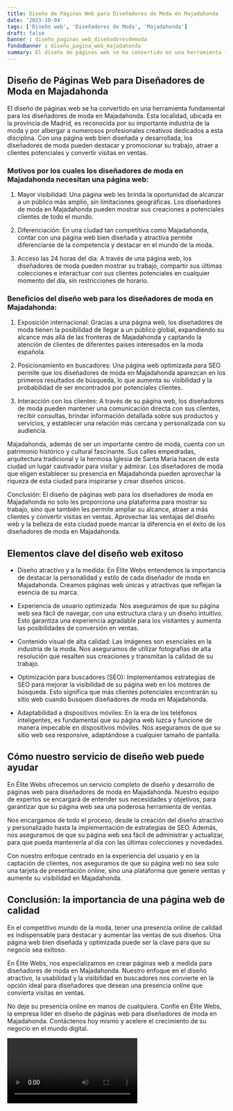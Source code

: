 ```yaml
---
title: Diseño de Páginas Web para Diseñadores de Moda en Majadahonda
date: '2023-10-04'
tags: ['Diseño web', 'Diseñadores de Moda', 'Majadahonda']
draft: false
banner : diseño_paginas_web_diseñadoresdemoda
fondoBanner : diseño_pagina_web_majadahonda
summary: El diseño de páginas web se ha convertido en una herramienta fundamental para los diseñadores de moda en Majadahonda. Esta localidad, ubicada en la provincia de Madrid, es reconocida por su importante industria de la moda y por albergar a numerosos profesionales creativos dedicados a esta disciplina. Con una página web bien diseñada y desarrollada, los diseñadores de moda pueden destacar y promocionar su trabajo, atraer a clientes potenciales y convertir visitas en ventas.
---
```


## Diseño de Páginas Web para Diseñadores de Moda en Majadahonda

El diseño de páginas web se ha convertido en una herramienta fundamental para los diseñadores de moda en Majadahonda. Esta localidad, ubicada en la provincia de Madrid, es reconocida por su importante industria de la moda y por albergar a numerosos profesionales creativos dedicados a esta disciplina. Con una página web bien diseñada y desarrollada, los diseñadores de moda pueden destacar y promocionar su trabajo, atraer a clientes potenciales y convertir visitas en ventas.

### Motivos por los cuales los diseñadores de moda en Majadahonda necesitan una página web:

1. Mayor visibilidad: Una página web les brinda la oportunidad de alcanzar a un público más amplio, sin limitaciones geográficas. Los diseñadores de moda en Majadahonda pueden mostrar sus creaciones a potenciales clientes de todo el mundo.

2. Diferenciación: En una ciudad tan competitiva como Majadahonda, contar con una página web bien diseñada y atractiva permite diferenciarse de la competencia y destacar en el mundo de la moda.

3. Acceso las 24 horas del día: A través de una página web, los diseñadores de moda pueden mostrar su trabajo, compartir sus últimas colecciones e interactuar con sus clientes potenciales en cualquier momento del día, sin restricciones de horario.

### Beneficios del diseño web para los diseñadores de moda en Majadahonda:

1. Exposición internacional: Gracias a una página web, los diseñadores de moda tienen la posibilidad de llegar a un público global, expandiendo su alcance más allá de las fronteras de Majadahonda y captando la atención de clientes de diferentes países interesados en la moda española.

2. Posicionamiento en buscadores: Una página web optimizada para SEO permite que los diseñadores de moda en Majadahonda aparezcan en los primeros resultados de búsqueda, lo que aumenta su visibilidad y la probabilidad de ser encontrados por potenciales clientes.

3. Interacción con los clientes: A través de su página web, los diseñadores de moda pueden mantener una comunicación directa con sus clientes, recibir consultas, brindar información detallada sobre sus productos y servicios, y establecer una relación más cercana y personalizada con su audiencia.

Majadahonda, además de ser un importante centro de moda, cuenta con un patrimonio histórico y cultural fascinante. Sus calles empedradas, arquitectura tradicional y la hermosa Iglesia de Santa María hacen de esta ciudad un lugar cautivador para visitar y admirar. Los diseñadores de moda que eligen establecer su presencia en Majadahonda pueden aprovechar la riqueza de esta ciudad para inspirarse y crear diseños únicos.

Conclusión: El diseño de páginas web para los diseñadores de moda en Majadahonda no solo les proporciona una plataforma para mostrar su trabajo, sino que también les permite ampliar su alcance, atraer a más clientes y convertir visitas en ventas. Aprovechar las ventajas del diseño web y la belleza de esta ciudad puede marcar la diferencia en el éxito de los diseñadores de moda en Majadahonda.

<GifSeo />

<Cta />

## Elementos clave del diseño web exitoso

- Diseño atractivo y a la medida: En Élite Webs entendemos la importancia de destacar la personalidad y estilo de cada diseñador de moda en Majadahonda. Creamos páginas web únicas y atractivas que reflejan la esencia de su marca.

- Experiencia de usuario optimizada: Nos aseguramos de que su página web sea fácil de navegar, con una estructura clara y un diseño intuitivo. Esto garantiza una experiencia agradable para los visitantes y aumenta las posibilidades de conversión en ventas.

- Contenido visual de alta calidad: Las imágenes son esenciales en la industria de la moda. Nos aseguramos de utilizar fotografías de alta resolución que resalten sus creaciones y transmitan la calidad de su trabajo.

- Optimización para buscadores (SEO): Implementamos estrategias de SEO para mejorar la visibilidad de su página web en los motores de búsqueda. Esto significa que más clientes potenciales encontrarán su sitio web cuando busquen diseñadores de moda en Majadahonda.

- Adaptabilidad a dispositivos móviles: En la era de los teléfonos inteligentes, es fundamental que su página web luzca y funcione de manera impecable en dispositivos móviles. Nos aseguramos de que su sitio web sea responsive, adaptándose a cualquier tamaño de pantalla.

## Cómo nuestro servicio de diseño web puede ayudar

En Élite Webs ofrecemos un servicio completo de diseño y desarrollo de páginas web para diseñadores de moda en Majadahonda. Nuestro equipo de expertos se encargará de entender sus necesidades y objetivos, para garantizar que su página web sea una poderosa herramienta de ventas.

Nos encargamos de todo el proceso, desde la creación del diseño atractivo y personalizado hasta la implementación de estrategias de SEO. Además, nos aseguramos de que su página web sea fácil de administrar y actualizar, para que pueda mantenerla al día con las últimas colecciones y novedades.

Con nuestro enfoque centrado en la experiencia del usuario y en la captación de clientes, nos aseguramos de que su página web no sea solo una tarjeta de presentación online, sino una plataforma que genere ventas y aumente su visibilidad en Majadahonda.

## Conclusión: la importancia de una página web de calidad

En el competitivo mundo de la moda, tener una presencia online de calidad es indispensable para destacar y aumentar las ventas de sus diseños. Una página web bien diseñada y optimizada puede ser la clave para que su negocio sea exitoso.

En Élite Webs, nos especializamos en crear páginas web a medida para diseñadores de moda en Majadahonda. Nuestro enfoque en el diseño atractivo, la usabilidad y la visibilidad en buscadores nos convierte en la opción ideal para diseñadores que desean una presencia online que convierta visitas en ventas.

No deje su presencia online en manos de cualquiera. Confíe en Élite Webs, la empresa líder en diseño de páginas web para diseñadores de moda en Majadahonda. Contáctenos hoy mismo y acelere el crecimiento de su negocio en el mundo digital.

<Video />

<CtaBot job='Diseñadores de Moda' city='Majadahonda'/>

<Gmaps query='Majadahonda+españa+maps' />
